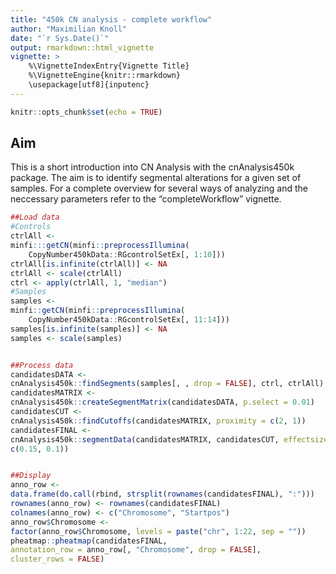```yaml
---
title: "450k CN analysis - complete workflow"
author: "Maximilian Knoll"
date: "`r Sys.Date()`"
output: rmarkdown::html_vignette
vignette: >
    %\VignetteIndexEntry{Vignette Title}
    %\VignetteEngine{knitr::rmarkdown}
    \usepackage[utf8]{inputenc} 
---
```


```r
knitr::opts_chunk$set(echo = TRUE)
```

##  Aim

This is a short introduction into CN Analysis with the cnAnalysis450k 
package. The aim is to identify segmental alterations for a given set 
of samples. For a complete overview for several ways of analyzing and 
the neccessary parameters refer to the "completeWorkflow" vignette.

```r

##Load data
#Controls
ctrlAll <-
minfi:::getCN(minfi::preprocessIllumina(
    CopyNumber450kData::RGcontrolSetEx[, 1:10]))
ctrlAll[is.infinite(ctrlAll)] <- NA
ctrlAll <- scale(ctrlAll)
ctrl <- apply(ctrlAll, 1, "median")
#Samples
samples <-
minfi::getCN(minfi::preprocessIllumina(
    CopyNumber450kData::RGcontrolSetEx[, 11:14]))
samples[is.infinite(samples)] <- NA
samples <- scale(samples)


##Process data
candidatesDATA <-
cnAnalysis450k::findSegments(samples[, , drop = FALSE], ctrl, ctrlAll)
candidatesMATRIX <-
cnAnalysis450k::createSegmentMatrix(candidatesDATA, p.select = 0.01)
candidatesCUT <-
cnAnalysis450k::findCutoffs(candidatesMATRIX, proximity = c(2, 1))
candidatesFINAL <-
cnAnalysis450k::segmentData(candidatesMATRIX, candidatesCUT, effectsize =
c(0.15, 0.1))


##Display
anno_row <-
data.frame(do.call(rbind, strsplit(rownames(candidatesFINAL), ":")))
rownames(anno_row) <- rownames(candidatesFINAL)
colnames(anno_row) <- c("Chromosome", "Startpos")
anno_row$Chromosome <-
factor(anno_row$Chromosome, levels = paste("chr", 1:22, sep = ""))
pheatmap::pheatmap(candidatesFINAL,
annotation_row = anno_row[, "Chromosome", drop = FALSE],
cluster_rows = FALSE)
```

